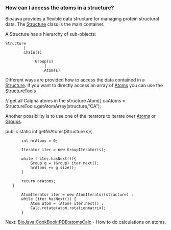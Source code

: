 ===How can I access the atoms in a structure?===

BioJava provides a flexible data structure for managing protein structural data. The 
[http://www.biojava.org/docs/api16/org/biojava/bio/structure/Structure.html Structure] class is the main container. 

A Structure has a hierarchy of sub-objects:

<pre>
Structure
        |
        Chain(s)
            |
             Group(s)
                 |
                 Atom(s)
</pre>

Different ways are provided how to access the data contained in a [http://www.biojava.org/docs/api16/org/biojava/bio/structure/Structure.html Structure].
If you want to directly access an array of [http://www.biojava.org/docs/api16/org/biojava/bio/structure/Atom.html Atoms] you can use the [http://www.biojava.org/docs/api16/org/biojava/bio/structure/StructureTools.html StructureTools]

<java>

// get all Calpha atoms in the structure
Atom[] caAtoms = StructureTools.getAtomArray(structure,"CA");

</java>


Another possibility is to use one of the iterators to iterate over [http://www.biojava.org/docs/api16/org/biojava/bio/structure/Atom.html Atoms] or [http://www.biojava.org/docs/api16/org/biojava/bio/structure/Group.html Groups].

<java>
public static int getNrAtoms(Structure s){
       
        int nrAtoms = 0;
        
        Iterator iter = new GroupIterator(s);
        
        while ( iter.hasNext()){
            Group g = (Group) iter.next();
            nrAtoms += g.size();
        }
        
        return nrAtoms;
    }
</java>

<java>
        AtomIterator iter = new AtomIterator(structure) ;
        while (iter.hasNext()) {
            Atom atom = (Atom) iter.next() ;
            Calc.rotate(atom,rotationmatrix);
        }
</java>

Next: [[BioJava:CookBook:PDB:atomsCalc]] - How to do calculations on atoms.